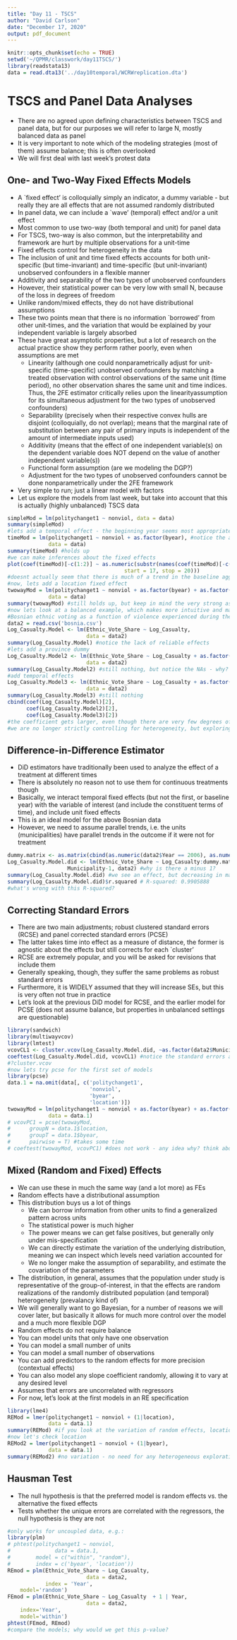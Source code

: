 ```yaml
---
title: "Day 11 - TSCS"
author: "David Carlson"
date: "December 17, 2020"
output: pdf_document
---
```


```r
knitr::opts_chunk$set(echo = TRUE)
setwd('~/QPMR/classwork/day11TSCS/')
library(readstata13)
data = read.dta13('../day10temporal/WCRWreplication.dta')
```

# TSCS and Panel Data Analyses

- There are no agreed upon defining characteristics between TSCS and panel data, but for our purposes we will refer to large N, mostly balanced data as panel
- It is very important to note which of the modeling strategies (most of them) assume balance; this is often overlooked
- We will first deal with last week's protest data

## One- and Two-Way Fixed Effects Models

- A `fixed effect' is colloquially simply an indicator, a dummy variable - but really they are all effects that are not assumed randomly distributed
- In panel data, we can include a `wave' (temporal) effect and/or a unit effect
- Most common to use two-way (both temporal and unit) for panel data
- For TSCS, two-way is also common, but the interpretability and framework are hurt by multiple observations for a unit-time
- Fixed effects control for heterogeneity in the data
- The inclusion of unit and time fixed effects accounts for both unit-specific (but time-invariant) and time-specific (but unit-invariant) unobserved confounders in a flexible manner
- Additivity and separability of the two types of unobserved confounders
- However, their statistical power can be very low with small N, because of the loss in degrees of freedom
- Unlike random/mixed effects, they do not have distributional assumptions
- These two points mean that there is no information `borrowed' from other unit-times, and the variation that would be explained by your independent variable is largely absorbed
- These have great asymptotic properties, but a lot of research on the actual practice show they perform rather poorly, even when assumptions are met
  + Linearity (although one could nonparametrically adjust for unit-specific (time-specific) unobserved confounders by matching a treated observation with control observations of the same unit (time period), no other observation shares the same unit and time indices. Thus, the 2FE estimator critically relies upon the linearityassumption for its simultaneous adjustment for the two types of unobserved confounders)
  + Separability (precisely when their respective convex hulls are disjoint (colloquially, do not overlap); means that the marginal rate of substitution between any pair of primary inputs is independent of the amount of intermediate inputs used)
  + Additivity (means that the effect of one independent variable(s) on the dependent variable does NOT depend on the value of another independent variable(s))
  + Functional form assumption (are we modeling the DGP?)
  + Adjustment for the two types of unobserved confounders cannot be done nonparametrically under the 2FE framework
- Very simple to run; just a linear model with factors
- Let us explore the models from last week, but take into account that this is actually (highly unbalanced) TSCS data

```r
simpleMod = lm(politychanget1 ~ nonviol, data = data)
summary(simpleMod)
#lets add a temporal effect - the beginning year seems most appropriate
timeMod = lm(politychanget1 ~ nonviol + as.factor(byear), #notice the as.factor wrapper - always use this to be safe so it is not interpretted numerically
             data = data)
summary(timeMod) #holds up
#we can make inferences about the fixed effects
plot(coef(timeMod)[-c(1:2)] ~ as.numeric(substr(names(coef(timeMod)[-c(1:2)]),
                                     start = 17, stop = 20)))
#doesnt actually seem that there is much of a trend in the baseline aggregate outcome
#now, lets add a location fixed effect
twowayMod = lm(politychanget1 ~ nonviol + as.factor(byear) + as.factor(location), #notice the as.factor wrapper - always use this to be safe so it is not interpretted numerically
             data = data)
summary(twowayMod) #still holds up, but keep in mind the very strong assumptions, especially when the fixed effects within country are not allowed to vary over time
#now lets look at a balanced example, which makes more intuitive and mathematical sense
#Bosnian ethnic voting as a function of violence experienced during the war
data2 = read.csv('bosnia.csv')
Log_Casualty.Model <- lm(Ethnic_Vote_Share ~ Log_Casualty,
                         data = data2)
summary(Log_Casualty.Model) #notice the lack of reliable effects
#lets add a province dummy
Log_Casualty.Model2 <- lm(Ethnic_Vote_Share ~ Log_Casualty + as.factor(Municipality),
                         data = data2)
summary(Log_Casualty.Model2) #still nothing, but notice the NAs - why?
#add temporal effects
Log_Casualty.Model3 <- lm(Ethnic_Vote_Share ~ Log_Casualty + as.factor(Municipality) + as.factor(Year),
                         data = data2)
summary(Log_Casualty.Model3) #still nothing
cbind(coef(Log_Casualty.Model)[2],
      coef(Log_Casualty.Model2)[2],
      coef(Log_Casualty.Model3)[2])
#the coefficient gets larger, even though there are very few degrees of freedom - why?
#we are no longer strictly controlling for heterogeneity, but exploring/exploiting province-year-level variation
```

## Difference-in-Difference Estimator

- DiD estimators have traditionally been used to analyze the effect of a treatment at different times
- There is absolutely no reason not to use them for continuous treatments though
- Basically, we interact temporal fixed effects (but not the first, or baseline year) with the variable of interest (and include the constituent terms of time), and include unit fixed effects
- This is an ideal model for the above Bosnian data
- However, we need to assume parallel trends, i.e. the units (municipalities) have parallel trends in the outcome if it were not for treatment

```r
dummy.matrix <- as.matrix(cbind(as.numeric(data2$Year == 2006), as.numeric(data2$Year==2010), as.numeric(data2$Year==2014)))
Log_Casualty.Model.did <- lm(Ethnic_Vote_Share ~ Log_Casualty:dummy.matrix+dummy.matrix+
                   Municipality-1, data2) #why is there a minus 1?
summary(Log_Casualty.Model.did) #we see an effect, but decreasing in magnitude and reliability (keep this in mind)
summary(Log_Casualty.Model.did)$r.squared # R-squared: 0.9905888
#what's wrong with this R-squared?
```

## Correcting Standard Errors

- There are two main adjustments; robust clustered standard errors (RCSE) and panel corrected standard errors (PCSE)
- The latter takes time into effect as a measure of distance, the former is agnostic about the effects but still corrects for each `cluster'
- RCSE are extremely popular, and you will be asked for revisions that include them
- Generally speaking, though, they suffer the same problems as robust standard errors
- Furthermore, it is WIDELY assumed that they will increase SEs, but this is very often not true in practice
- Let's look at the previous DiD model for RCSE, and the earlier model for PCSE (does not assume balance, but properties in unbalanced settings are questionable)

```r
library(sandwich)
library(multiwayvcov)
library(lmtest)
vcovCL1 <- cluster.vcov(Log_Casualty.Model.did, ~as.factor(data2$Municipality) + as.factor(data2$Year))
coeftest(Log_Casualty.Model.did, vcovCL1) #notice the standard errors actually decreased
#?cluster.vcov
#now lets try pcse for the first set of models
library(pcse)
data.1 = na.omit(data[, c('politychanget1',
                          'nonviol',
                          'byear',
                          'location')])
twowayMod = lm(politychanget1 ~ nonviol + as.factor(byear) + as.factor(location),
             data = data.1)
# vcovPC1 = pcse(twowayMod,
#      groupN = data.1$location,
#      groupT = data.1$byear,
#      pairwise = T) #takes some time
# coeftest(twowayMod, vcovPC1) #does not work - any idea why? think about how the data is assumed related to other data points
```

## Mixed (Random and Fixed) Effects

- We can use these in much the same way (and a lot more) as FEs
- Random effects have a distributional assumption
- This distribution buys us a lot of things
  + We can borrow information from other units to find a generalized pattern across units
  + The statistical power is much higher
  + The power means we can get false positives, but generally only under mis-specification
  + We can directly estimate the variation of the underlying distribution, meaning we can inspect which levels need variation accounted for
  + We no longer make the assumption of separability, and estimate the covariation of the parameters
- The distribution, in general, assumes that the population under study is representative of the group-of-interest, in that the effects are random realizations of the randomly distributed population (and temporal) heterogeneity (prevalancy kind of)
- We will generally want to go Bayesian, for a number of reasons we will cover later, but basically it allows for much more control over the model and a much more flexible DGP
- Random effects do not require balance
- You can model units that only have one observation
- You can model a small number of units
- You can model a small number of observations
- You can add predictors to the random effects for more precision (contextual effects)
- You can also model any slope coefficient randomly, allowing it to vary at any desired level
- Assumes that errors are uncorrelated with regressors
- For now, let's look at the first models in an RE specification

```r
library(lme4)
REMod = lmer(politychanget1 ~ nonviol + (1|location),
             data = data.1)
summary(REMod) #if you look at the variation of random effects, location is not warranted
#now let's check location
REMod2 = lmer(politychanget1 ~ nonviol + (1|byear),
             data = data.1)
summary(REMod2) #no variation - no need for any heterogeneous exploration (though you might need to for reviewers, but you can argue these points preemptively or when you get reviews)
```

## Hausman Test

- The null hypothesis is that the preferred model is random effects vs. the alternative the fixed effects
- Tests whether the unique errors are correlated with the regressors, the null hypothesis is they are not

```r
#only works for uncoupled data, e.g.:
library(plm)
# phtest(politychanget1 ~ nonviol,
#              data = data.1,
#        model = c("within", "random"),
#        index = c('byear', 'location'))
REmod = plm(Ethnic_Vote_Share ~ Log_Casualty,
                         data = data2,
            index = 'Year',
    model='random')
FEmod = plm(Ethnic_Vote_Share ~ Log_Casualty  + 1 | Year,
                         data = data2,
    index='Year',
    model='within')
phtest(FEmod, REmod)
#compare the models; why would we get this p-value?
```


